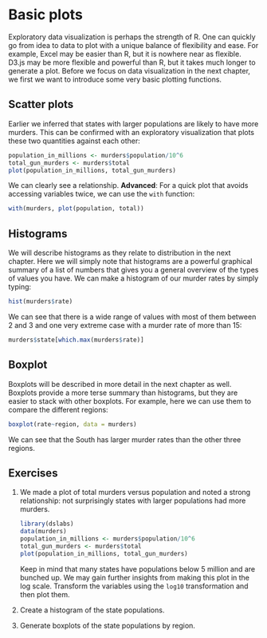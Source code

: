 # Basic plots

Exploratory data visualization is perhaps the strength of R. One can quickly go from idea to data to plot with a unique balance of flexibility and ease. For example, Excel may be easier than R, but it is nowhere near as flexible. D3.js may be more flexible and powerful than R, but it takes much longer to generate a plot. Before we focus on data visualization in the next chapter, we first we want to introduce some very basic plotting functions.

## Scatter plots

Earlier we inferred that states with larger populations are likely to have more murders. This can be confirmed with an exploratory visualization that plots these two quantities against each other:

```r
population_in_millions <- murders$population/10^6
total_gun_murders <- murders$total
plot(population_in_millions, total_gun_murders)
```

We can clearly see a relationship.
**Advanced**: For a quick plot that avoids accessing variables twice, we can use the `with` function:
```r
with(murders, plot(population, total))
```


## Histograms

We will describe histograms as they relate to distribution in the next chapter. Here we will simply note that histograms are a powerful graphical summary of a list of numbers that gives you a general overview of the types of values you have. We can make a histogram of our murder rates by simply typing:

```r
hist(murders$rate)
```
We can see that there is a wide range of values with most of them between 2 and 3 and one very extreme case with a murder rate of more than 15:

```r
murders$state[which.max(murders$rate)]
```

## Boxplot

Boxplots will be described in more detail in the next chapter as well. Boxplots provide a more terse summary than histograms, but they are easier to stack with other boxplots. For example, here we can use them to compare the different regions:

```r
boxplot(rate~region, data = murders)
```
We can see that the South has larger murder rates than the other three regions.

## Exercises {-}

1. We made a plot of total murders versus population and noted a strong relationship: not surprisingly states with larger populations had more murders. 

    ```r
    library(dslabs)
    data(murders)
    population_in_millions <- murders$population/10^6
    total_gun_murders <- murders$total
    plot(population_in_millions, total_gun_murders)
    ```

    Keep in mind that many states have populations below 5 million and are bunched up. We may gain further insights from making this plot in the log scale. Transform the variables using the `log10` transformation and then plot them.
    
    
2. Create a histogram of the state populations.

    
3. Generate boxplots of the state populations by region.
   
    
